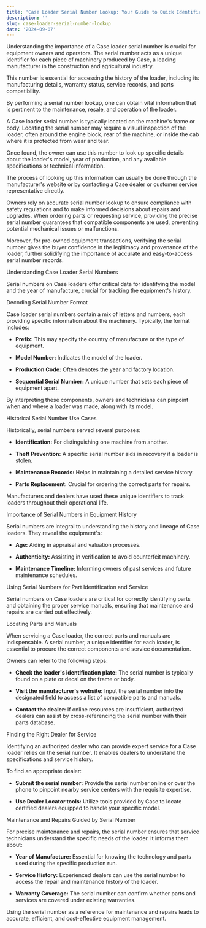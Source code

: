 ```yaml
---
title: 'Case Loader Serial Number Lookup: Your Guide to Quick Identification'
description: ''
slug: case-loader-serial-number-lookup
date: '2024-09-07'
---
```



Understanding the importance of a Case loader serial number is crucial for equipment owners and operators. The serial number acts as a unique identifier for each piece of machinery produced by Case, a leading manufacturer in the construction and agricultural industry.

This number is essential for accessing the history of the loader, including its manufacturing details, warranty status, service records, and parts compatibility. 

By performing a serial number lookup, one can obtain vital information that is pertinent to the maintenance, resale, and operation of the loader.

A Case loader serial number is typically located on the machine's frame or body. Locating the serial number may require a visual inspection of the loader, often around the engine block, rear of the machine, or inside the cab where it is protected from wear and tear.

Once found, the owner can use this number to look up specific details about the loader's model, year of production, and any available specifications or technical information. 

The process of looking up this information can usually be done through the manufacturer's website or by contacting a Case dealer or customer service representative directly.

Owners rely on accurate serial number lookup to ensure compliance with safety regulations and to make informed decisions about repairs and upgrades. When ordering parts or requesting service, providing the precise serial number guarantees that compatible components are used, preventing potential mechanical issues or malfunctions.

Moreover, for pre-owned equipment transactions, verifying the serial number gives the buyer confidence in the legitimacy and provenance of the loader, further solidifying the importance of accurate and easy-to-access serial number records.

Understanding Case Loader Serial Numbers

Serial numbers on Case loaders offer critical data for identifying the model and the year of manufacture, crucial for tracking the equipment's history.

Decoding Serial Number Format

Case loader serial numbers contain a mix of letters and numbers, each providing specific information about the machinery. Typically, the format includes:

- **Prefix:** This may specify the country of manufacture or the type of equipment.

- **Model Number:** Indicates the model of the loader.

- **Production Code:** Often denotes the year and factory location.

- **Sequential Serial Number:** A unique number that sets each piece of equipment apart.

By interpreting these components, owners and technicians can pinpoint when and where a loader was made, along with its model.

Historical Serial Number Use Cases

Historically, serial numbers served several purposes:

- **Identification:** For distinguishing one machine from another.

- **Theft Prevention:** A specific serial number aids in recovery if a loader is stolen.

- **Maintenance Records:** Helps in maintaining a detailed service history.

- **Parts Replacement:** Crucial for ordering the correct parts for repairs.

Manufacturers and dealers have used these unique identifiers to track loaders throughout their operational life.

Importance of Serial Numbers in Equipment History

Serial numbers are integral to understanding the history and lineage of Case loaders. They reveal the equipment's:

- **Age:** Aiding in appraisal and valuation processes.

- **Authenticity:** Assisting in verification to avoid counterfeit machinery.

- **Maintenance Timeline:** Informing owners of past services and future maintenance schedules.

Using Serial Numbers for Part Identification and Service

Serial numbers on Case loaders are critical for correctly identifying parts and obtaining the proper service manuals, ensuring that maintenance and repairs are carried out effectively.

Locating Parts and Manuals

When servicing a Case loader, the correct parts and manuals are indispensable. A serial number, a unique identifier for each loader, is essential to procure the correct components and service documentation. 

Owners can refer to the following steps:

- **Check the loader's identification plate:** The serial number is typically found on a plate or decal on the frame or body.

- **Visit the manufacturer's website:** Input the serial number into the designated field to access a list of compatible parts and manuals.

- **Contact the dealer:** If online resources are insufficient, authorized dealers can assist by cross-referencing the serial number with their parts database.

Finding the Right Dealer for Service

Identifying an authorized dealer who can provide expert service for a Case loader relies on the serial number. It enables dealers to understand the specifications and service history. 

To find an appropriate dealer:

- **Submit the serial number:** Provide the serial number online or over the phone to pinpoint nearby service centers with the requisite expertise.

- **Use Dealer Locator tools:** Utilize tools provided by Case to locate certified dealers equipped to handle your specific model.

Maintenance and Repairs Guided by Serial Number

For precise maintenance and repairs, the serial number ensures that service technicians understand the specific needs of the loader. It informs them about:

- **Year of Manufacture:** Essential for knowing the technology and parts used during the specific production run.

- **Service History:** Experienced dealers can use the serial number to access the repair and maintenance history of the loader.

- **Warranty Coverage:** The serial number can confirm whether parts and services are covered under existing warranties.

Using the serial number as a reference for maintenance and repairs leads to accurate, efficient, and cost-effective equipment management.

